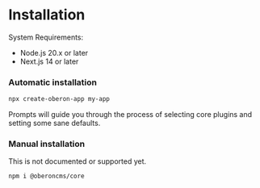 
# Installation

System Requirements:

- Node.js 20.x or later
- Next.js 14 or later

### Automatic installation

```sh npx2yarn copy
npx create-oberon-app my-app
```

Prompts will guide you through the process of selecting core plugins and setting
some sane defaults.

### Manual installation

<Callout type="warning">This is not documented or supported yet.</Callout>

```sh npm2yarn
npm i @oberoncms/core
```
